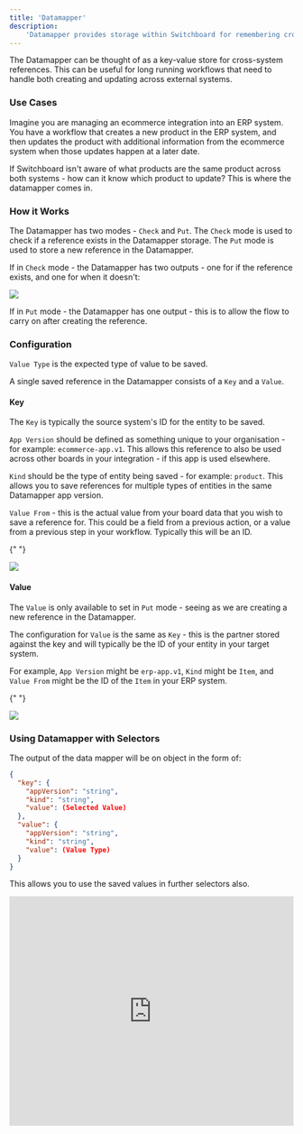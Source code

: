 ```yaml
---
title: 'Datamapper'
description:
    'Datamapper provides storage within Switchboard for remembering cross-system references to different entities.'
---
```


<Tabs>
  <Tab title="Documentation">
  The Datamapper can be thought of as a key-value store for cross-system references. This can be useful for long running workflows that need to handle both creating and updating across external systems.

### Use Cases

Imagine you are managing an ecommerce integration into an ERP system. You have a workflow that creates a new product in
the ERP system, and then updates the product with additional information from the ecommerce system when those updates
happen at a later date.

If Switchboard isn't aware of what products are the same product across both systems - how can it know which product to
update? This is where the datamapper comes in.

### How it Works

The Datamapper has two modes - `Check` and `Put`. The `Check` mode is used to check if a reference exists in the
Datamapper storage. The `Put` mode is used to store a new reference in the Datamapper.

If in `Check` mode - the Datamapper has two outputs - one for if the reference exists, and one for when it doesn't:

<Frame caption="Multiple outputs if reference exists">
    <img src="https://storage.googleapis.com/versori-assets/apps/user-docs/actions/datamapper/datamapper-twooutputs.png" />
</Frame>

If in `Put` mode - the Datamapper has one output - this is to allow the flow to carry on after creating the reference.

### Configuration

`Value Type` is the expected type of value to be saved.

A single saved reference in the Datamapper consists of a `Key` and a `Value`.

#### Key

The `Key` is typically the source system's ID for the entity to be saved.

`App Version` should be defined as something unique to your organisation - for example: `ecommerce-app.v1`. This allows
this reference to also be used across other boards in your integration - if this app is used elsewhere.

`Kind` should be the type of entity being saved - for example: `product`. This allows you to save references for
multiple types of entities in the same Datamapper app version.

`Value From` - this is the actual value from your board data that you wish to save a reference for. This could be a
field from a previous action, or a value from a previous step in your workflow. Typically this will be an ID.

{" "}

<Frame caption="Key configuration form">
    <img src="https://storage.googleapis.com/versori-assets/apps/user-docs/actions/datamapper/datamapper-key.png" />
</Frame>

#### Value

The `Value` is only available to set in `Put` mode - seeing as we are creating a new reference in the Datamapper.

The configuration for `Value` is the same as `Key` - this is the partner stored against the key and will typically be
the ID of your entity in your target system.

For example, `App Version` might be `erp-app.v1`, `Kind` might be `Item`, and `Value From` might be the ID of the `Item`
in your ERP system.

{" "}

<Frame caption="Value configuration form">
    <img src="https://storage.googleapis.com/versori-assets/apps/user-docs/actions/datamapper/datamapper-put-mode.png" />
</Frame>

### Using Datamapper with Selectors

The output of the data mapper will be on object in the form of:

```json
{
  "key": {
    "appVersion": "string",
    "kind": "string",
    "value": (Selected Value)
  },
  "value": {
    "appVersion": "string",
    "kind": "string",
    "value": (Value Type)
  }
}
```

This allows you to use the saved values in further selectors also.

  </Tab>
   <Tab title="Video Guide">
    <iframe
      width="100%"
      height="407"
      src="https://www.youtube.com/embed/RNv1Rk8nGuM?si=l3YSu9sAakOvr_ym"
      title="YouTube video player"
      frameborder="0"
      allow="accelerometer; autoplay; clipboard-write; encrypted-media; gyroscope; picture-in-picture"
      allowfullscreen
    ></iframe>
  </Tab>
</Tabs>
